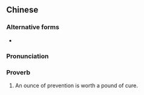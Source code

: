 {{also|预防重于治疗}}
==Chinese==
{{zh-forms|s=预防重于治疗|type=2112}}

===Alternative forms===
* {{zh-l|預防勝於治療}}

===Pronunciation===
{{zh-pron
|m=yùfáng zhòng yú zhìliáo
|cat=prov
}}

===Proverb===
{{zh-proverb}}

# An ounce of prevention is worth a pound of cure.